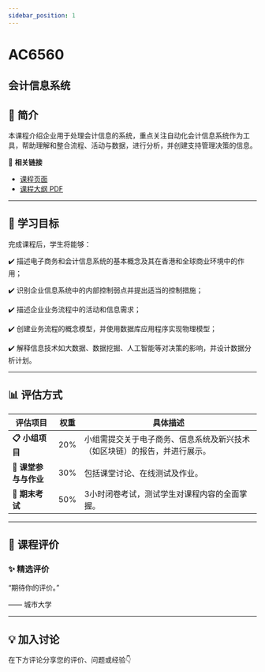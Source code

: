 ```yaml
---
sidebar_position: 1
---
```


# AC6560
## 会计信息系统

## **📘 简介**
本课程介绍企业用于处理会计信息的系统，重点关注自动化会计信息系统作为工具，帮助理解和整合流程、活动与数据，进行分析，并创建支持管理决策的信息。

🔗 **相关链接**
- [课程页面](https://www.cityu.edu.hk/catalogue/pg/202425/course/AC6560.htm)
- [课程大纲 PDF](https://www.cityu.edu.hk/catalogue/pg/202425/course/AC6560.pdf)

---

## **🎯 学习目标**

完成课程后，学生将能够：


✔️ 描述电子商务和会计信息系统的基本概念及其在香港和全球商业环境中的作用；

✔️ 识别企业信息系统中的内部控制弱点并提出适当的控制措施；

✔️ 描述企业业务流程中的活动和信息需求；

✔️ 创建业务流程的概念模型，并使用数据库应用程序实现物理模型；

✔️ 解释信息技术如大数据、数据挖掘、人工智能等对决策的影响，并设计数据分析计划。

---

## **📊 评估方式**

| **评估项目**               | **权重** | **具体描述**                                                                                     |
|---------------------------|---------|-----------------------------------------------------------------------------------------------|
| **📋 小组项目**             | 20%     | 小组需提交关于电子商务、信息系统及新兴技术（如区块链）的报告，并进行展示。                         |
| **📝 课堂参与与作业**        | 30%     | 包括课堂讨论、在线测试及作业。                                                                  |
| **🎤 期末考试**             | 50%     | 3小时闭卷考试，测试学生对课程内容的全面掌握。                                                    |

---

## **💬 课程评价**

### ✨ **精选评价**
<div className={commentStyles.commentBox}>
    <p className={commentStyles.commentText}>
        “期待你的评价。”
    </p>
    <p className={commentStyles.commentAuthor}>—— 城市大学</p>
</div>

---

## **💡 加入讨论**

在下方评论分享您的评价、问题或经验👇
<Utterances />